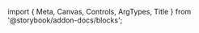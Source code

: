 ﻿import { Meta, Canvas, Controls, ArgTypes, Title } from '@storybook/addon-docs/blocks';

<Meta of={RadioGroupStories} />
<Title/>
<Canvas of={RadioGroupStories.Default} layout={"centered"} withToolbar={true} sourceState={"none"}/>
<Controls/>
<SourceCode code={rawCode}/>

## Components
### RadioGroup
<ArgTypes of={RadioGroupStories}/>

### RadioGroupItem
<ArgTypes of={RadioGroupItemStories}/>

### RadioGroupItemLabel
<ArgTypes of={RadioGroupItemLabelStories}/>
